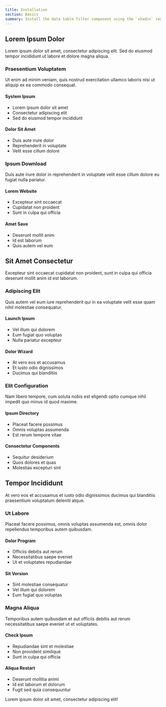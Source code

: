 ```yaml
---
title: Installation
section: Basics
summary: Install the data table filter component using the `shadcn` registry.
---
```


## Lorem Ipsum Dolor

Lorem ipsum dolor sit amet, consectetur adipiscing elit. Sed do eiusmod tempor incididunt ut labore et dolore magna aliqua.

### Praesentium Voluptatem

Ut enim ad minim veniam, quis nostrud exercitation ullamco laboris nisi ut aliquip ex ea commodo consequat.

#### System Ipsum

- Lorem ipsum dolor sit amet
- Consectetur adipiscing elit
- Sed do eiusmod tempor incididunt

#### Dolor Sit Amet

- Duis aute irure dolor
- Reprehenderit in voluptate
- Velit esse cillum dolore

### Ipsum Download

Duis aute irure dolor in reprehenderit in voluptate velit esse cillum dolore eu fugiat nulla pariatur.

#### Lorem Website

- Excepteur sint occaecat
- Cupidatat non proident
- Sunt in culpa qui officia

#### Amet Save

- Deserunt mollit anim
- Id est laborum
- Quis autem vel eum

## Sit Amet Consectetur

Excepteur sint occaecat cupidatat non proident, sunt in culpa qui officia deserunt mollit anim id est laborum.

### Adipiscing Elit

Quis autem vel eum iure reprehenderit qui in ea voluptate velit esse quam nihil molestiae consequatur.

#### Launch Ipsum

- Vel illum qui dolorem
- Eum fugiat quo voluptas
- Nulla pariatur excepteur

#### Dolor Wizard

- At vero eos et accusamus
- Et iusto odio dignissimos
- Ducimus qui blanditiis

### Elit Configuration

Nam libero tempore, cum soluta nobis est eligendi optio cumque nihil impedit quo minus id quod maxime.

#### Ipsum Directory

- Placeat facere possimus
- Omnis voluptas assumenda
- Est rerum tempore vitae

#### Consectetur Components

- Sequitur desiderium
- Quos dolores et quas
- Molestias excepturi sint

## Tempor Incididunt

At vero eos et accusamus et iusto odio dignissimos ducimus qui blanditiis praesentium voluptatum deleniti atque.

### Ut Labore

Placeat facere possimus, omnis voluptas assumenda est, omnis dolor repellendus temporibus autem quibusdam.

#### Dolor Program

- Officiis debitis aut rerum
- Necessitatibus saepe eveniet
- Ut et voluptates repudiandae

#### Sit Version

- Sint molestiae consequatur
- Vel illum qui dolorem
- Eum fugiat quo voluptas

### Magna Aliqua

Temporibus autem quibusdam et aut officiis debitis aut rerum necessitatibus saepe eveniet ut et voluptates.

#### Check Ipsum

- Repudiandae sint et molestiae
- Non provident similique
- Sunt in culpa qui officia

#### Aliqua Restart

- Deserunt mollitia animi
- Id est laborum et dolorum
- Fugit sed quia consequuntur

Lorem ipsum dolor sit amet, consectetur adipiscing elit!
